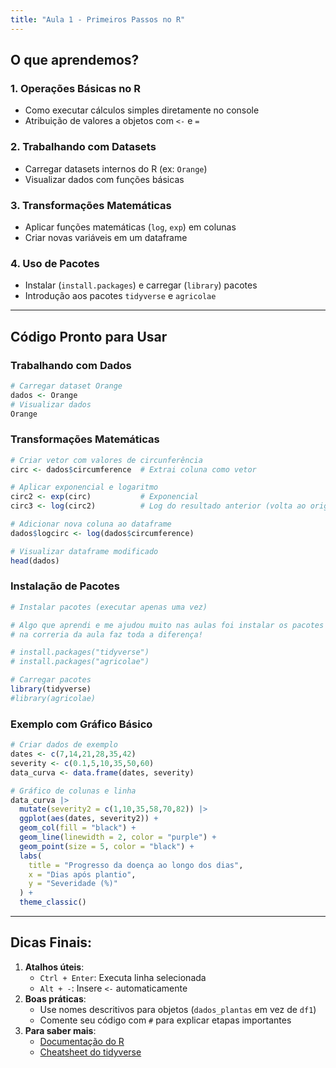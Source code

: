 ```yaml
---
title: "Aula 1 - Primeiros Passos no R"
---
```


## O que aprendemos?

### 1. Operações Básicas no R
- Como executar cálculos simples diretamente no console
- Atribuição de valores a objetos com `<-` e `=`

### 2. Trabalhando com Datasets
- Carregar datasets internos do R (ex: `Orange`)
- Visualizar dados com funções básicas

### 3. Transformações Matemáticas
- Aplicar funções matemáticas (`log`, `exp`) em colunas
- Criar novas variáveis em um dataframe

### 4. Uso de Pacotes
- Instalar (`install.packages`) e carregar (`library`) pacotes
- Introdução aos pacotes `tidyverse` e `agricolae`

---

## Código Pronto para Usar

### Trabalhando com Dados
```r
# Carregar dataset Orange
dados <- Orange
# Visualizar dados
Orange
```

### Transformações Matemáticas
```r
# Criar vetor com valores de circunferência
circ <- dados$circumference  # Extrai coluna como vetor

# Aplicar exponencial e logaritmo
circ2 <- exp(circ)           # Exponencial
circ3 <- log(circ2)          # Log do resultado anterior (volta ao original)

# Adicionar nova coluna ao dataframe
dados$logcirc <- log(dados$circumference)

# Visualizar dataframe modificado
head(dados)

```

### Instalação de Pacotes
```r
# Instalar pacotes (executar apenas uma vez)

# Algo que aprendi e me ajudou muito nas aulas foi instalar os pacotes usando os códigos, 
# na correria da aula faz toda a diferença!

# install.packages("tidyverse")
# install.packages("agricolae")

# Carregar pacotes
library(tidyverse)
#library(agricolae)
```

### Exemplo com Gráfico Básico
```r
# Criar dados de exemplo
dates <- c(7,14,21,28,35,42)
severity <- c(0.1,5,10,35,50,60)
data_curva <- data.frame(dates, severity)

# Gráfico de colunas e linha
data_curva |>
  mutate(severity2 = c(1,10,35,58,70,82)) |> 
  ggplot(aes(dates, severity2)) +
  geom_col(fill = "black") +
  geom_line(linewidth = 2, color = "purple") +
  geom_point(size = 5, color = "black") +
  labs(
    title = "Progresso da doença ao longo dos dias",
    x = "Dias após plantio",
    y = "Severidade (%)"
  ) +
  theme_classic()

```

---

## Dicas Finais:

1. **Atalhos úteis**:
   - `Ctrl + Enter`: Executa linha selecionada
   - `Alt + -`: Insere `<-` automaticamente

2. **Boas práticas**:
   - Use nomes descritivos para objetos (`dados_plantas` em vez de `df1`)
   - Comente seu código com `#` para explicar etapas importantes

3. **Para saber mais**:
   - [Documentação do R](https://www.r-project.org/)
   - [Cheatsheet do tidyverse](https://www.tidyverse.org/learn/)